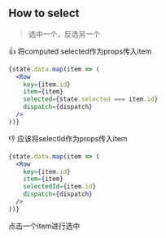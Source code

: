 
<Meta title="Practices/how-to-select" />

## How to select

> 选中一个，反选另一个

&#128077; 将computed selected作为props传入item

```jsx
{state.data.map(item => (
  <Row
    key={item.id}
    item={item}
    selected={state.selected === item.id}
    dispatch={dispatch}
  />
))}
```

<Good />

&#128078; 应该将selectId作为props传入item

```jsx
{state.data.map(item => (
  <Row
    key={item.id}
    item={item}
    selectedId={item.id}
    dispatch={dispatch}
  />
))}
```
点击一个item进行选中
<Bad />